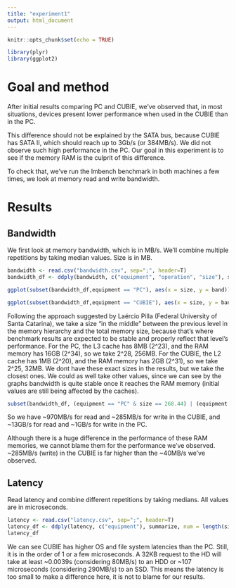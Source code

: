 ```yaml
---
title: "experiment1"
output: html_document
---
```


```r
knitr::opts_chunk$set(echo = TRUE)
```

```r
library(plyr)
library(ggplot2)
```


# Goal and method

After initial results comparing PC and CUBIE, we've observed that, in most situations, devices present lower performance when used in the CUBIE than in the PC. 

This difference should not be explained by the SATA bus, because CUBIE has SATA II, which should reach up to 3Gb/s (or 384MB/s). We did not observe such high performance in the PC.
Our goal in this experiment is to see if the memory RAM is the culprit of this difference.

To check that, we've run the lmbench benchmark in both machines a few times, we look at memory read and write bandwidth.

# Results 

## Bandwidth 

We first look at memory bandwidth, which is in MB/s. We'll combine multiple repetitions by taking median values. Size is in MB.

```r
bandwidth <- read.csv("bandwidth.csv", sep=";", header=T)
bandwidth_df <- ddply(bandwidth, c("equipment", "operation", "size"), summarize, num = length(bandwidth), band = median(bandwidth))
```

```r
ggplot(subset(bandwidth_df,equipment == "PC"), aes(x = size, y = band)) + geom_line() + ggtitle("PC") + facet_wrap(~equipment + operation);
```

```r
ggplot(subset(bandwidth_df,equipment == "CUBIE"), aes(x = size, y = band)) + geom_line() + ggtitle("CUBIE") + facet_wrap(~equipment + operation);
```

Following the approach suggested by Laércio Pilla (Federal University of Santa Catarina), we take a size "in the middle" between the previous level in the memory hierarchy and the total memory size, because that's where benchmark results are expected to be stable and properly reflect that level's performance.
For the PC, the L3 cache has 8MB (2^23), and the RAM memory has 16GB (2^34), so we take 2^28, 256MB.
For the CUBIE, the L2 cache has 1MB (2^20), and the RAM memory has 2GB (2^31), so we take 2^25, 32MB.
We dont have these exact sizes in the results, but we take the closest ones.
We could as well take other values, since we can see by the graphs bandwidth is quite stable once it reaches the RAM memory (initial values are still being affected by the caches).

```r
subset(bandwidth_df, (equipment == "PC" & size == 268.44) | (equipment == "CUBIE" & size == 33.55))
```

So we have ~970MB/s for read and ~285MB/s for write in the CUBIE, and ~13GB/s for read and ~1GB/s for write in the PC.

Although there is a huge difference in the performance of these RAM memories, we cannot blame them for the performance we've observed. ~285MB/s (write) in the CUBIE is far higher than the ~40MB/s we've observed.

## Latency

Read latency and combine different repetitions by taking medians. All values are in microseconds.

```r
latency <- read.csv("latency.csv", sep=";", header=T)
latency_df <- ddply(latency, c("equipment"), summarize, num = length(simple_syscall), syscall = median(simple_syscall), read = median(simple_read), write = median(simple_write), stat = median(simple_stat), fstat = median(simple_fstat), open_close = median(simple_open_close))
latency_df
```

We can see CUBIE has higher OS and file system latencies than the PC. Still, it is in the order of 1 or a few microseconds. A 32KB request to the HD will take at least ~0.0039s (considering 80MB/s) to an HDD or ~107 microseconds (considering 290MB/s) to an SSD. This means the latency is too small to make a difference here, it is not to blame for our results.